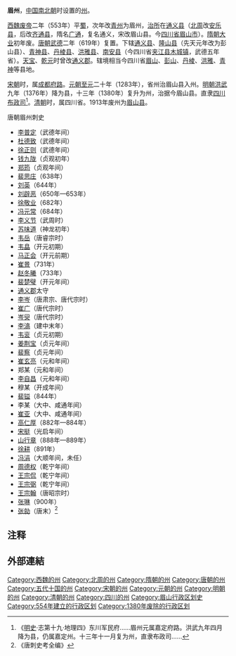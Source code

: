'''眉州'''，[[中国|中国]][[南北朝|南北朝]]时设置的[[州|州]]。

[[西魏废帝|西魏废帝]]二年（553年）平[[蜀|蜀]]，次年改[[青州|青州]]为眉州，[[治所|治所]]在[[通义县|通义县]]（[[北周|北周]]改[[安乐县|安乐县]]，后改[[齐通县|齐通县]]，隋名[[广通县_(隋朝)|广通]]，复名通义，宋改眉山县。今[[四川省|四川省]][[眉山市|眉山市]]）。[[隋朝|隋朝]][[大业_(年号)|大业]]初年废。[[唐朝|唐朝]][[武德|武德]]二年（619年）复置。下辖[[通义县|通义县]]、[[隆山县|隆山县]]（先天元年改为彭山县）、[[青神县|青神县]]、[[丹棱县|丹棱县]]、[[洪雅县|洪雅县]]、[[南安县|南安县]]（今四川省[[夹江县|夹江县]][[木城镇|木城镇]]，武德五年省）。[[天宝_(唐朝)|天宝]]、[[乾元_(唐朝)|乾元]]时曾改[[通义郡|通义郡]]。辖境相当今四川省[[眉山市|眉山]]、[[彭山县|彭山]]、[[丹棱县|丹棱]]、[[洪雅县|洪雅]]、[[青神县|青神]]等县地。

[[宋朝|宋朝]]时，属[[成都府路|成都府路]]。[[元朝|元朝]][[至元_(忽必烈)|至元]]二十年（1283年），省州治眉山县入州。[[明朝|明朝]][[洪武|洪武]]九年（1376年）降为县，十三年（1380年）复升为州，治据今眉山县。直隶[[四川布政司|四川布政司]]<ref>《[[明史|明史]]·志第十九·地理四》东川军民府......眉州元属嘉定府路。洪武九年四月降为县，仍属嘉定州。十三年十一月复为州，直隶布政司......</ref>。[[清朝|清朝]]时，属四川省。1913年废州为[[眉山县|眉山县]]。
;唐朝眉州刺史
*[[李普定|李普定]]（武德年间）
*[[杜德致|杜德致]]（武德年间）
*[[徐正则|徐正则]]（武德年间）
*[[钱九陇|钱九陇]]（贞观初年）
*[[郑筠|郑筠]]（贞观年间）
*[[裴思庄|裴思庄]]（638年）
*[[刘英|刘英]]（644年）
*[[刘辟恶|刘辟恶]]（650年—653年）
*[[徐敬业|徐敬业]]（682年）
*[[冯元常|冯元常]]（684年）
*[[李义节|李义节]]（武周时）
*[[苏味道|苏味道]]（神龙初年）
*[[韦岳|韦岳]]（唐睿宗时）
*[[韦皛|韦皛]]（开元初期）
*[[马正会|马正会]]（开元前期）
*[[崔景|崔景]]（731年）
*[[赵冬曦|赵冬曦]]（733年）
*[[裴楚璧|裴楚璧]]（开元年间）
*[[通义郡|通义郡]]太守
*[[李岑|李岑]]（唐肃宗、唐代宗时）
*[[崔广|崔广]]（唐代宗时）
*[[岑臾|岑臾]]（唐代宗时）
*[[李滈|李滈]]（建中末年）
*[[韦衮|韦衮]]（贞元初期）
*[[姜荆宝|姜荆宝]]（贞元年间）
*[[裴察|裴察]]（贞元年间）
*[[崔玄亮|崔玄亮]]（元和年间）
*郑某（元和年间）
*[[李自昌|李自昌]]（元和年间）
*穆某（开成年间）
*[[裴镒|裴镒]]（844年）
*李某（大中、咸通年间）
*[[崔亚|崔亚]]（大中、咸通年间）
*[[高仁厚|高仁厚]]（882年—884年）
*[[宋挺|宋挺]]（光启年间）
*[[山行章|山行章]]（888年—889年）
*[[徐耕|徐耕]]（891年）
*[[冯涓|冯涓]]（大顺年间，未任）
*[[周德权|周德权]]（乾宁年间）
*[[王宗侃|王宗侃]]（乾宁年间）
*[[王宗弼|王宗弼]]（乾宁年间）
*[[王宗翰|王宗翰]]（唐昭宗时）
*[[张琳|张琳]]（900年）
*[[张勍|张勍]]（唐末）<ref>《唐刺史考全编》</ref>

== 注释 ==
{{Reflist}}

==外部連結==
{{Wikisource further reading}}
{{隋朝行政區劃|nocat}}
{{唐朝行政區劃|nocat}}
{{五代行政區劃|nocat}}
{{十國行政區劃|nocat}}
{{北宋行政区划|nocat}}
{{南宋行政区划|nocat}}

[[Category:西魏的州|Category:西魏的州]]
[[Category:北周的州|Category:北周的州]]
[[Category:隋朝的州|Category:隋朝的州]]
[[Category:唐朝的州|Category:唐朝的州]]
[[Category:五代十国的州|Category:五代十国的州]]
[[Category:宋朝的州|Category:宋朝的州]]
[[Category:元朝的州|Category:元朝的州]]
[[Category:明朝的州|Category:明朝的州]]
[[Category:清朝的州|Category:清朝的州]]
[[Category:四川的州|Category:四川的州]]
[[Category:眉山行政区划史|Category:眉山行政区划史]]
[[Category:554年建立的行政区划|Category:554年建立的行政区划]]
[[Category:1380年废除的行政区划|Category:1380年废除的行政区划]]